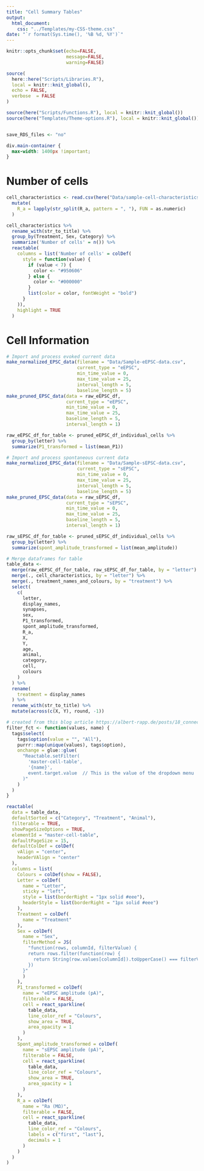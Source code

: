 ```yaml
---
title: "Cell Summary Tables"
output:
  html_document:
    css: "../Templates/my-CSS-theme.css"
date: "`r format(Sys.time(), '%B %d, %Y')`"
---
```


```r
knitr::opts_chunk$set(echo=FALSE,
                      message=FALSE,
                      warning=FALSE)

source(
  here::here("Scripts/Libraries.R"),
  local = knitr::knit_global(),
  echo = FALSE,
  verbose  = FALSE
)

source(here("Scripts/Functions.R"), local = knitr::knit_global())
source(here("Templates/Theme-options.R"), local = knitr::knit_global())


save_RDS_files <- "no"
```


```css
div.main-container {
  max-width: 1400px !important;
}

```

# Number of cells

```r
cell_characteristics <- read.csv(here("Data/sample-cell-characteristics.csv")) %>% 
  mutate(
    R_a = lapply(str_split(R_a, pattern = ", "), FUN = as.numeric)
  )
```


```r
cell_characteristics %>%
  rename_with(str_to_title) %>% 
  group_by(Treatment, Sex, Category) %>%
  summarize('Number of cells' = n()) %>%
  reactable(
    columns = list('Number of cells' = colDef(
      style = function(value) {
        if (value < 7) {
          color <- "#950606"
        } else {
          color <- "#000000"
        }
        list(color = color, fontWeight = "bold")
      }
    )),
    highlight = TRUE
  )
```

# Cell Information

```r
# Import and process evoked current data
make_normalized_EPSC_data(filename = "Data/Sample-eEPSC-data.csv",
                          current_type = "eEPSC",
                          min_time_value = 0,
                          max_time_value = 25,
                          interval_length = 5,
                          baseline_length = 5)
make_pruned_EPSC_data(data = raw_eEPSC_df,
                      current_type = "eEPSC",
                      min_time_value = 0,
                      max_time_value = 25,
                      baseline_length = 5,
                      interval_length = 1)

raw_eEPSC_df_for_table <- pruned_eEPSC_df_individual_cells %>%
  group_by(letter) %>% 
  summarize(P1_transformed = list(mean_P1))

# Import and process spontaneous current data
make_normalized_EPSC_data(filename = "Data/Sample-sEPSC-data.csv",
                          current_type = "sEPSC",
                          min_time_value = 0,
                          max_time_value = 25,
                          interval_length = 5,
                          baseline_length = 5)
make_pruned_EPSC_data(data = raw_sEPSC_df,
                      current_type = "sEPSC",
                      min_time_value = 0,
                      max_time_value = 25,
                      baseline_length = 5,
                      interval_length = 1)

raw_sEPSC_df_for_table <- pruned_sEPSC_df_individual_cells %>% 
  group_by(letter) %>% 
  summarize(spont_amplitude_transformed = list(mean_amplitude))
```



```r
# Merge dataframes for table
table_data <-
  merge(raw_eEPSC_df_for_table, raw_sEPSC_df_for_table, by = "letter") %>%
  merge(., cell_characteristics, by = "letter") %>%
  merge(., treatment_names_and_colours, by = "treatment") %>%
  select(
    c(
      letter,
      display_names,
      synapses,
      sex,
      P1_transformed,
      spont_amplitude_transformed,
      R_a,
      X,
      Y,
      age,
      animal,
      category,
      cell,
      colours
    )
  ) %>%
  rename(
    treatment = display_names
  ) %>% 
  rename_with(str_to_title) %>% 
  mutate(across(c(X, Y), round, -1))
```

```r
# created from this blog article https://albert-rapp.de/posts/18_connecting_reactable_ojs/18_connecting_reactable_ojs
filter_fct <- function(values, name) {
  tags$select(
    tags$option(value = "", "All"),
    purrr::map(unique(values), tags$option),
    onchange = glue::glue(
      "Reactable.setFilter(
        'master-cell-table', 
        '{name}', 
        event.target.value  // This is the value of the dropdown menu
      )"
    )
  )
}
```

```r
reactable(
  data = table_data,
  defaultSorted = c("Category", "Treatment", "Animal"),
  filterable = TRUE,
  showPageSizeOptions = TRUE,
  elementId = "master-cell-table",
  defaultPageSize = 15,
  defaultColDef = colDef(
    vAlign = "center",
    headerVAlign = "center"
  ),
  columns = list(
    Colours = colDef(show = FALSE),
    Letter = colDef(
      name = "Letter",
      sticky = "left",
      style = list(borderRight = "1px solid #eee"),
      headerStyle = list(borderRight = "1px solid #eee")
    ),
    Treatment = colDef(
      name = "Treatment"
    ),
    Sex = colDef(
      name = "Sex",
      filterMethod = JS(
        "function(rows, columnId, filterValue) {
        return rows.filter(function(row) {
          return String(row.values[columnId]).toUpperCase() === filterValue.toUpperCase()
        })
      }"
      )
    ),
    P1_transformed = colDef(
      name = "eEPSC amplitude (pA)",
      filterable = FALSE,
      cell = react_sparkline(
        table_data,
        line_color_ref = "Colours",
        show_area = TRUE,
        area_opacity = 1
      )
    ),
    Spont_amplitude_transformed = colDef(
      name = "sEPSC amplitude (pA)",
      filterable = FALSE,
      cell = react_sparkline(
        table_data,
        line_color_ref = "Colours",
        show_area = TRUE,
        area_opacity = 1
      )
    ),
    R_a = colDef(
      name = "Ra (MΩ)",
      filterable = FALSE,
      cell = react_sparkline(
        table_data,
        line_color_ref = "Colours",
        labels = c("first", "last"),
        decimals = 1
      )
    )
  )
)
```

